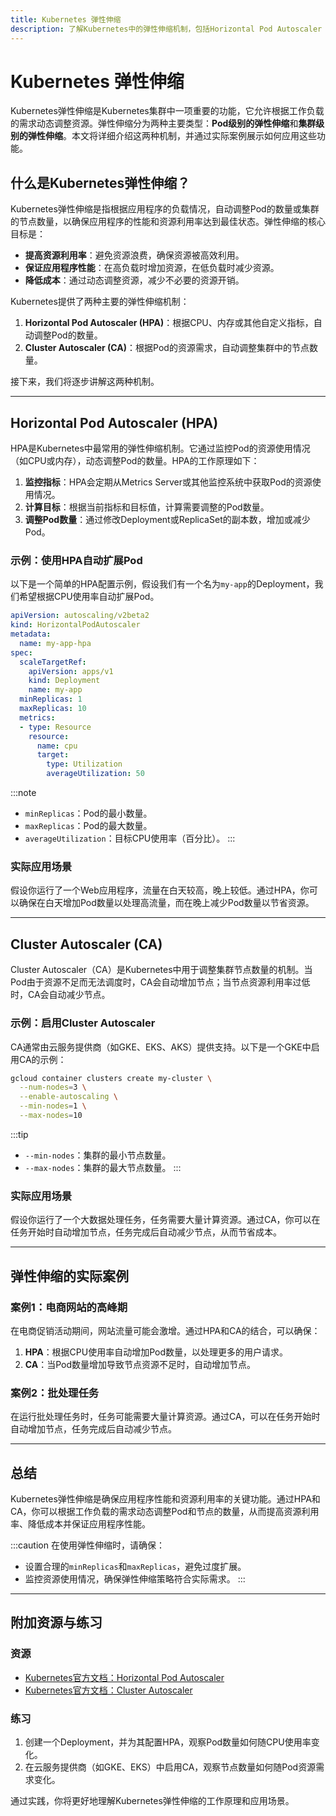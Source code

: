 ```yaml
---
title: Kubernetes 弹性伸缩
description: 了解Kubernetes中的弹性伸缩机制，包括Horizontal Pod Autoscaler（HPA）和Cluster Autoscaler（CA），以及如何在实际场景中应用这些功能。
---
```


# Kubernetes 弹性伸缩

Kubernetes弹性伸缩是Kubernetes集群中一项重要的功能，它允许根据工作负载的需求动态调整资源。弹性伸缩分为两种主要类型：**Pod级别的弹性伸缩**和**集群级别的弹性伸缩**。本文将详细介绍这两种机制，并通过实际案例展示如何应用这些功能。

## 什么是Kubernetes弹性伸缩？

Kubernetes弹性伸缩是指根据应用程序的负载情况，自动调整Pod的数量或集群的节点数量，以确保应用程序的性能和资源利用率达到最佳状态。弹性伸缩的核心目标是：

- **提高资源利用率**：避免资源浪费，确保资源被高效利用。
- **保证应用程序性能**：在高负载时增加资源，在低负载时减少资源。
- **降低成本**：通过动态调整资源，减少不必要的资源开销。

Kubernetes提供了两种主要的弹性伸缩机制：

1. **Horizontal Pod Autoscaler (HPA)**：根据CPU、内存或其他自定义指标，自动调整Pod的数量。
2. **Cluster Autoscaler (CA)**：根据Pod的资源需求，自动调整集群中的节点数量。

接下来，我们将逐步讲解这两种机制。

---

## Horizontal Pod Autoscaler (HPA)

HPA是Kubernetes中最常用的弹性伸缩机制。它通过监控Pod的资源使用情况（如CPU或内存），动态调整Pod的数量。HPA的工作原理如下：

1. **监控指标**：HPA会定期从Metrics Server或其他监控系统中获取Pod的资源使用情况。
2. **计算目标**：根据当前指标和目标值，计算需要调整的Pod数量。
3. **调整Pod数量**：通过修改Deployment或ReplicaSet的副本数，增加或减少Pod。

### 示例：使用HPA自动扩展Pod

以下是一个简单的HPA配置示例，假设我们有一个名为`my-app`的Deployment，我们希望根据CPU使用率自动扩展Pod。

```yaml
apiVersion: autoscaling/v2beta2
kind: HorizontalPodAutoscaler
metadata:
  name: my-app-hpa
spec:
  scaleTargetRef:
    apiVersion: apps/v1
    kind: Deployment
    name: my-app
  minReplicas: 1
  maxReplicas: 10
  metrics:
  - type: Resource
    resource:
      name: cpu
      target:
        type: Utilization
        averageUtilization: 50
```

:::note
- `minReplicas`：Pod的最小数量。
- `maxReplicas`：Pod的最大数量。
- `averageUtilization`：目标CPU使用率（百分比）。
:::

### 实际应用场景

假设你运行了一个Web应用程序，流量在白天较高，晚上较低。通过HPA，你可以确保在白天增加Pod数量以处理高流量，而在晚上减少Pod数量以节省资源。

---

## Cluster Autoscaler (CA)

Cluster Autoscaler（CA）是Kubernetes中用于调整集群节点数量的机制。当Pod由于资源不足而无法调度时，CA会自动增加节点；当节点资源利用率过低时，CA会自动减少节点。

### 示例：启用Cluster Autoscaler

CA通常由云服务提供商（如GKE、EKS、AKS）提供支持。以下是一个GKE中启用CA的示例：

```bash
gcloud container clusters create my-cluster \
  --num-nodes=3 \
  --enable-autoscaling \
  --min-nodes=1 \
  --max-nodes=10
```

:::tip
- `--min-nodes`：集群的最小节点数量。
- `--max-nodes`：集群的最大节点数量。
:::

### 实际应用场景

假设你运行了一个大数据处理任务，任务需要大量计算资源。通过CA，你可以在任务开始时自动增加节点，任务完成后自动减少节点，从而节省成本。

---

## 弹性伸缩的实际案例

### 案例1：电商网站的高峰期

在电商促销活动期间，网站流量可能会激增。通过HPA和CA的结合，可以确保：

1. **HPA**：根据CPU使用率自动增加Pod数量，以处理更多的用户请求。
2. **CA**：当Pod数量增加导致节点资源不足时，自动增加节点。

### 案例2：批处理任务

在运行批处理任务时，任务可能需要大量计算资源。通过CA，可以在任务开始时自动增加节点，任务完成后自动减少节点。

---

## 总结

Kubernetes弹性伸缩是确保应用程序性能和资源利用率的关键功能。通过HPA和CA，你可以根据工作负载的需求动态调整Pod和节点的数量，从而提高资源利用率、降低成本并保证应用程序性能。

:::caution
在使用弹性伸缩时，请确保：
- 设置合理的`minReplicas`和`maxReplicas`，避免过度扩展。
- 监控资源使用情况，确保弹性伸缩策略符合实际需求。
:::

---

## 附加资源与练习

### 资源
- [Kubernetes官方文档：Horizontal Pod Autoscaler](https://kubernetes.io/docs/tasks/run-application/horizontal-pod-autoscale/)
- [Kubernetes官方文档：Cluster Autoscaler](https://github.com/kubernetes/autoscaler/tree/master/cluster-autoscaler)

### 练习
1. 创建一个Deployment，并为其配置HPA，观察Pod数量如何随CPU使用率变化。
2. 在云服务提供商（如GKE、EKS）中启用CA，观察节点数量如何随Pod资源需求变化。

通过实践，你将更好地理解Kubernetes弹性伸缩的工作原理和应用场景。